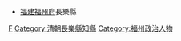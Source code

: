 *[[福建省_(清)|福建]][[福州府|福州府]]長樂縣
[[Category:清朝福建知縣|F]]
[[Category:清朝長樂縣知縣|Category:清朝長樂縣知縣]]
[[Category:福州政治人物|Category:福州政治人物]]